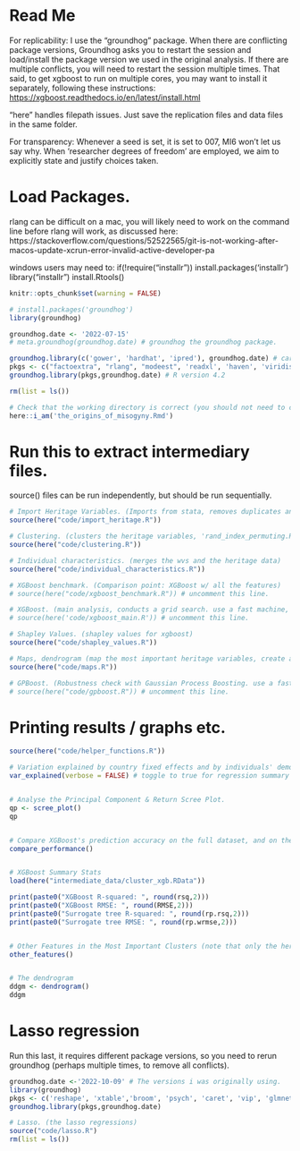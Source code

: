 # Read Me
For replicability: I use the "groundhog" package. When there are conflicting package versions, Groundhog asks you to restart the session and load/install the package version we used in the original analysis. If there are multiple conflicts, you will need to restart the session multiple times. That said, to get xgboost to run on multiple cores, you may want to install it separately, following these instructions: <https://xgboost.readthedocs.io/en/latest/install.html>

"here" handles filepath issues. Just save the replication files and data files in the same folder.

For transparency: Whenever a seed is set, it is set to 007, MI6 won't let us say why. When 'researcher degrees of freedom' are employed, we aim to explicitly state and justify choices taken. 


# Load Packages.
rlang can be difficult on a mac, you will likely need to work on the command line before rlang will work, as discussed here: https://stackoverflow.com/questions/52522565/git-is-not-working-after-macos-update-xcrun-error-invalid-active-developer-pa 

windows users may need to:
if(!require("installr")) install.packages('installr')
library("installr")
install.Rtools()
```r
knitr::opts_chunk$set(warning = FALSE)

# install.packages('groundhog')
library(groundhog)

groundhog.date <- '2022-07-15'
# meta.groundhog(groundhog.date) # groundhog the groundhog package.

groundhog.library(c('gower', 'hardhat', 'ipred'), groundhog.date) # caret needs a few packages installed first.
pkgs <- c("factoextra", "rlang", "modeest", 'readxl', 'haven', 'viridis',  "LongituRF", 'SHAPforxgboost', 'devtools', 'caret', 'ggplot2', 'dplyr', 'xtable', 'here', 'aricode', 'mclust', 'cluster', 'stargazer', 'Ckmeans.1d.dp', 'rpart.plot', "countrycode",  'splitstackshape', "RANN", "REEMtree",  "vita", 'psych', 'maps', 'xgboost', "parallelly", "doParallel", "e1071", "ranger",  'RJSONIO', 'recipes','gpboost')
groundhog.library(pkgs,groundhog.date) # R version 4.2

rm(list = ls())

# Check that the working directory is correct (you should not need to change this):
here::i_am('the_origins_of_misogyny.Rmd')
```

# Run this to extract intermediary files. 
  source() files can be run independently, but should be run sequentially.
```r
# Import Heritage Variables. (Imports from stata, removes duplicates and variables with near-zero-variance)
source(here("code/import_heritage.R"))

# Clustering. (clusters the heritage variables, 'rand_index_permuting.RData' shows cluster quality + stability)
source(here("code/clustering.R"))

# Individual characteristics. (merges the wvs and the heritage data)
source(here("code/individual_characteristics.R"))

# XGBoost benchmark. (Comparison point: XGBoost w/ all the features)
# source(here("code/xgboost_benchmark.R")) # uncomment this line.

# XGBoost. (main analysis, conducts a grid search. use a fast machine, will take hours and more likely, days)
# source(here('code/xgboost_main.R')) # uncomment this line.

# Shapley Values. (shapley values for xgboost)
source(here("code/shapley_values.R"))

# Maps, dendrogram (map the most important heritage variables, create a table of countries by node)
source(here("code/maps.R"))

# GPBoost. (Robustness check with Gaussian Process Boosting. use a fast machine, will take many hours)
# source(here("code/gpboost.R")) # uncomment this line.
```


# Printing results / graphs etc.
```r
source(here("code/helper_functions.R"))

# Variation explained by country fixed effects and by individuals' demographics.
var_explained(verbose = FALSE) # toggle to true for regression summary


# Analyse the Principal Component & Return Scree Plot.
qp <- scree_plot()
qp


# Compare XGBoost's prediction accuracy on the full dataset, and on the centre-most variables only. 
compare_performance()


# XGBoost Summary Stats
load(here("intermediate_data/cluster_xgb.RData"))

print(paste0("XGBoost R-squared: ", round(rsq,2)))
print(paste0("XGBoost RMSE: ", round(RMSE,2)))
print(paste0("Surrogate tree R-squared: ", round(rp.rsq,2)))
print(paste0("Surrogate tree RMSE: ", round(rp.wrmse,2)))


# Other Features in the Most Important Clusters (note that only the heritage measures are clustered).
other_features()


# The dendrogram
ddgm <- dendrogram()
ddgm
```


# Lasso regression
Run this last, it requires different package versions, so you need to rerun groundhog (perhaps multiple times, to remove all conflicts).
```r
groundhog.date <-'2022-10-09' # The versions i was originally using.
library(groundhog)
pkgs <- c('reshape', 'xtable','broom', 'psych', 'caret', 'vip', 'glmnet', 'janitor', 'schrute', 'tidyverse', 'tidymodels', 'here', 'tidyr', 'dplyr')
groundhog.library(pkgs,groundhog.date)

# Lasso. (the lasso regressions)
source("code/lasso.R")
rm(list = ls())
```